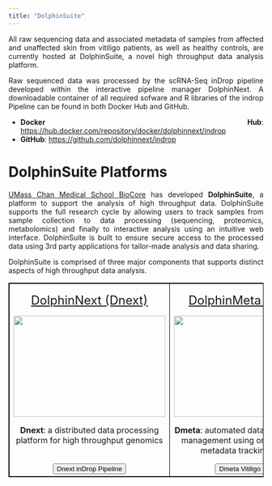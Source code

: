 ```yaml
---
title: "DolphinSuite"
---
```


<style>
table, th, td {
  border: 1px solid black;
  border-collapse: collapse;
}
body {
text-align: justify}
</style>

All raw sequencing data and associated metadata of samples from affected and unaffected skin from vitiligo patients, as well as healthy controls, are currently hosted at DolphinSuite, a novel high throughput data analysis platform. 

Raw sequenced data was processed by the scRNA-Seq inDrop pipeline developed within the interactive pipeline manager DolphinNext. A downloadable container of all required sofware and R libraries of the indrop Pipeline can be found in both Docker Hub and GitHub. 

* **Docker Hub**: <a href="https://hub.docker.com/repository/docker/dolphinnext/indrop" target="_blank">https://hub.docker.com/repository/docker/dolphinnext/indrop</a> 
* **GitHub**: <a href="https://github.com/dolphinnext/indrop" target="_blank">https://github.com/dolphinnext/indrop</a>  

# DolphinSuite Platforms

<a href="https://www.umassmed.edu/biocore/" target="_blank">UMass Chan Medical School BioCore</a> has developed **DolphinSuite**, a platform to support the analysis of high throughput data. DolphinSuite supports the full research cycle by allowing users to track samples from sample collection to data processing (sequencing, proteomics, metabolomics) and finally to interactive analysis using an intuitive web interface. DolphinSuite is built to ensure secure access to the processed data using 3rd party applications for tailor-made analysis and data sharing. 

DolphinSuite is comprised of three major components that supports distinct aspects of high throughput data analysis. 
      
<table>
<tbody>
  <tr>
   <td style="text-align:center;width:33%; vertical-align: text-top;"> 
      <p> <a href="https://github.com/UMMS-Biocore/dolphinnext" target="_blank" style="font-size: 1.5em;">DolphinNext (Dnext)</a> </p>
      <img width="300" height="200" src="./images/dolphinnext.png" class="center">
      <br>
      <p> **Dnext**: a distributed data processing platform for high throughput genomics </p>
      <br>
      <button type="button" class="btn btn-info" onclick="window.open('https://dolphinnext.umassmed.edu/index.php?np=1&id=830')">Dnext inDrop Pipeline</button>
      <br>
   </td>
   <td style="text-align:center;width:33%; vertical-align: text-top;"> 
      <p> <a href="https://github.com/UMMS-Biocore/dmeta" target="_blank" style="font-size: 1.5em;">DolphinMeta (Dmeta)</a> </p>
      <img width="300" height="200" src="./images/dmeta.png" class="center">
      <br>
      <p> **Dmeta**: automated data processing and management using ontology-based metadata tracking system </p>
      <button type="button" class="btn btn-info" onclick="window.open('https://dmeta-skin.dolphinnext.com/')">Dmeta Vitiligo Demo</button>
      <br>
   </td>
   <td style="text-align:center;width:33%; vertical-align: text-top;"> 
      <p> <a href="https://github.com/UMMS-Biocore/dportal" target="_blank" style="font-size: 1.5em;">DolphinPortal (Dportal)</a> </p>
      <img width="300" height="200" src="./images/dportal.png" class="center">
      <br>
      <p> **Dportal**: a user-friendly and interactive data browser for filtering and querying</p>
      <br>
      <button type="button" class="btn btn-info" onclick="window.open('https://dportal-skin.dolphinnext.com/')">Dportal Vitiligo Demo</button>
      <br>
   </td>
  </tr>
</tbody>
</table>